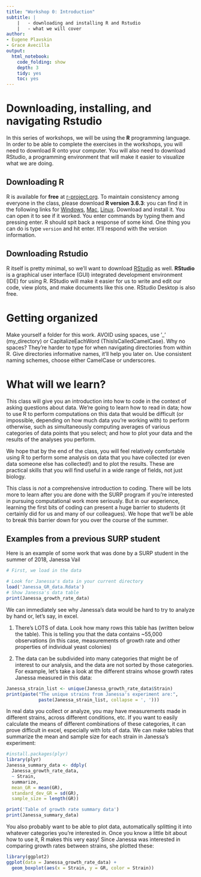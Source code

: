 ```yaml
---
title: "Workshop 0: Introduction"
subtitle: |
    |   - downloading and installing R and Rstudio
    |   - what we will cover
author:
- Eugene Plavskin
- Grace Avecilla
output:
  html_notebook:
    code_folding: show
    depth: 3
    tidy: yes
    toc: yes
---
```


# Downloading, installing, and navigating Rstudio

In this series of workshops, we will be using the **R** programming language. In order to be able to complete the exercises in the workshops, you will need to download R onto your computer. You will also need to download RStudio, a programming environment that will make it easier to visualize what we are doing.

## Downloading R
  
R is available for **free** at
[r-project.org](https://cran.rstudio.com). To maintain consistency among everyone in the class, please download **R version 3.6.3**: you can find it in the following links for [Windows](https://cran.r-project.org/bin/windows/base/old/3.6.3/), [Mac](https://cran.r-project.org/bin/macosx/R-3.6.3.nn.pkg), [Linux](https://cran.r-project.org/bin/linux/). Download and install it. You can open it to see if it worked.
You enter commands by typing them and pressing enter. R should 
spit back a response of some kind. One thing you can do is type
`version` and hit enter. It'll respond with the version information.

## Downloading Rstudio

R itself is pretty minimal, so we'll want to download [RStudio](https://www.rstudio.com/products/rstudio/download/) as well. **RStudio** is a graphical user interface (GUI) integrated development environment (IDE) for using R. RStudio will make it easier for us to write and edit our code, view plots, and make documents like this one. RStudio Desktop is also free.

# Getting organized

Make yourself a folder for this work. AVOID using spaces, use '_' (my_directory) or CapitalizeEachWord (ThisIsCalledCamelCase). Why no spaces? They're harder to type for when navigating directories from within R. Give directories informative names, it'll help you later on. Use consistent naming schemes, choose either CamelCase or underscores.

# What will we learn?

This class will give you an introduction into how to code in the context of asking questions about data. We're going to learn how to read in data; how to use R to perform computations on this data that would be difficult (or impossible, depending on how much data you're working with) to perform otherwise, such as simultaneously computing averages of various categories of data points that you select; and how to plot your data and the results of the analyses you perform.

We hope that by the end of the class, you will feel relatively comfortable using R to perform some analysis on data that you have collected (or even data someone else has collected!) and to plot the results. These are practical skills that you will find useful in a wide range of fields, not just biology.

This class is *not* a comprehensive introduction to coding. There will be lots more to learn after you are done with the SURP program if you're interested in pursuing computational work more seriously. But in our experience, learning the first bits of coding can present a huge barrier to students (it certainly did for us and many of our colleagues). We hope that we'll be able to break this barrier down for you over the course of the summer.

## Examples from a previous SURP student

Here is an example of some work that was done by a SURP student in the summer of 2018, Janessa Vail

```r
# First, we load in the data

# Look for Janessa's data in your current directory
load('Janessa_GR_data.Rdata')
# Show Janessa's data table
print(Janessa_growth_rate_data)
```

We can immediately see why Janessa's data would be hard to try to analyze by hand or, let's say, in excel.

1. There's LOTS of data. Look how many rows this table has (written below the table). This is telling you that the data contains ~55,000 observations (in this case, measurements of growth rate and other properties of individual yeast colonies)

2. The data can be subdivided into many categories that might be of interest to our analysis, and the data are not sorted by those categories. For example, let's take a look at the different strains whose growth rates Janessa measured in this data:
```r
Janessa_strain_list <- unique(Janessa_growth_rate_data$Strain)
print(paste("The unique strains from Janessa's experiment are:",
            paste(Janessa_strain_list, collapse = ', ')))
```

In real data you collect or analyze, you may have measurements made in different strains, across different conditions, etc. If you want to easily calculate the means of different combinations of these categories, it can prove difficult in excel, especially with lots of data. We can make tables that summarize the mean and sample size for each strain in Janessa's experiment:
```r
#install.packages(plyr)
library(plyr)
Janessa_summary_data <- ddply(
  Janessa_growth_rate_data,
  ~ Strain,
  summarize,
  mean_GR = mean(GR),
  standard_dev_GR = sd(GR),
  sample_size = length(GR))
```

```r
print('Table of growth rate summary data')
print(Janessa_summary_data)

```

You also probably want to be able to plot data, automatically splitting it into whatever categories you're interested in. Once you know a little bit about how to use it, R makes this very easy! Since Janessa was interested in comparing growth rates between strains, she plotted these:

```r
library(ggplot2)
ggplot(data = Janessa_growth_rate_data) +
  geom_boxplot(aes(x = Strain, y = GR, color = Strain))
```
